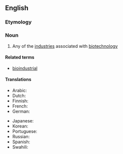 ==English==

===Etymology===
{{prefix|en|bio|industry}}

===Noun===
{{en-noun|bioindustries}}

# Any of the [[industry|industries]] associated with [[biotechnology]]

====Related terms====
* [[bioindustrial]]

====Translations====
{{trans-top|industry associated with biotechnology}}
* Arabic: {{t-needed|ar}}
* Dutch: {{t+|nl|bio-industrie|f}}
* Finnish: {{t|fi|bioteollisuus}}
* French: {{t+|fr|bioindustrie|f}}
* German: {{t-needed|de}}
{{trans-mid}}
* Japanese: {{t-needed|ja}}
* Korean: {{t-needed|ko}}
* Portuguese: {{t-needed|pt}}
* Russian: {{t-needed|ru}}
* Spanish: {{t-needed|es}}
* Swahili: {{t-needed|sw}}
{{trans-bottom}}
